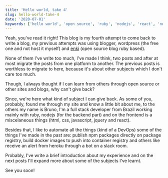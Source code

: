 ```yaml
---
title: 'Hello world, take 4'
slug: hello-world-take-4
date: '2020-07-01'
keywords: ['hello world', 'open source', 'ruby', 'nodejs', 'react', 'new blog']
---
```


Yeah, you've read it right! This blog is my fourth attempt to come back to write a blog, my previous
attempts was using blogger, wordpress (the free one and not host it myself) and
[enki](https://github.com/xaviershay/enki) (open source blog ruby based).

None of them I've write too much, I've made I think, two posts and after at most migrate the posts
from one platform to another. The previous posts is worthless to migrate to here, because it's about
other subjects which I don't care too much.

Though, I always thought if I can learn from others through open source or other sites and blogs,
why can't give back?

Since, we're here what kind of subject I can give back. As some of you, probably, found me through
my site and know a little bit about me, to the others my name is Bruno, I'm a full stack developer
from Brazil working mainly with ruby, nodejs (for the backend part) and on the frontend is a
miscelaneous things (html, css, javascript, jquery and react).

Besides that, I like to automate all the things (kind of a DevOps) some of the things I've made in
the past are: publish npm packages directly on package registry, build docker images to push into
container registry and others like receive an alert from heroku through a bot on a slack room.

Probably, I've write a brief introduction about my experience and on the next posts I'll expand more
about some of the subjects I've learnt.

See you soon!
